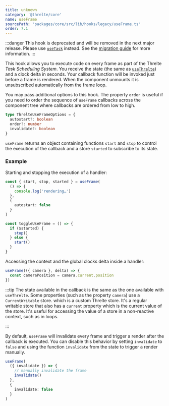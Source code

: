 ```yaml
---
title: unknown
category: '@threlte/core'
name: useFrame
sourcePath: 'packages/core/src/lib/hooks/legacy/useFrame.ts'
order: 7.1
---
```


:::danger
This hook is deprecated and will be removed in the next major release. Please use
[`useTask`](/docs/reference/core/use-task) instead. See the [migration
guide](/docs/learn/advanced/migration-guides#migrating-from-useframe-and-userender-to-the-task-scheduling-system)
for more information.
:::

This hook allows you to execute code on every frame as part of the Threlte _Task Scheduling System_.
You receive the state (the same as [`useThrelte`](/docs/reference/core/use-threlte)) and a clock delta in seconds.
Your callback function will be invoked just before a frame is rendered. When the component unmounts it is unsubscribed automatically from the frame loop.

You may pass additional options to this hook. The property `order` is useful if you need to order the sequence of `useFrame` callbacks across the component tree where callbacks are ordered from low to high.

```ts
type ThrelteUseFrameOptions = {
  autostart?: boolean
  order?: number
  invalidate?: boolean
}
```

`useFrame` returns an object containing functions `start` and `stop` to control the execution of the callback and a store `started` to subscribe to its state.

### Example

Starting and stopping the execution of a handler:

```ts
const { start, stop, started } = useFrame(
  () => {
    console.log('rendering…')
  },
  {
    autostart: false
  }
)

const toggleUseFrame = () => {
  if ($started) {
    stop()
  } else {
    start()
  }
}
```

Accessing the context and the global clocks delta inside a handler:

```ts
useFrame(({ camera }, delta) => {
  const cameraPosition = camera.current.position
})
```

:::tip
The state available in the callback is the same as the one available with <code>useThrelte</code>.
Some properties (such as the property `camera`) use a `CurrentWritable` store. which is a custom
Threlte store. It's a regular writable store that also has a `current` property which is the
current value of the store. It's useful for accessing the value of a store in a non-reactive
context, such as in loops.

:::

By default, `useFrame` will invalidate every frame and trigger a render after the callback is executed. You can disable this behavior by setting `invalidate` to `false` and using the function `invalidate` from the state to trigger a render manually.

```ts
useFrame(
  ({ invalidate }) => {
    // manually invalidate the frame
    invalidate()
  },
  {
    invalidate: false
  }
)
```
